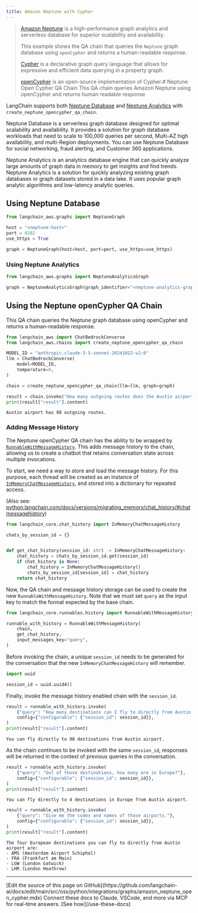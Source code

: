```yaml
---
title: Amazon Neptune with Cypher
---
```


>[Amazon Neptune](https://aws.amazon.com/neptune/) is a high-performance graph analytics and serverless database for superior scalability and availability.
>
>This example shows the QA chain that queries the `Neptune` graph database using `openCypher` and returns a human-readable response.
>
>[Cypher](https://en.wikipedia.org/wiki/Cypher_(query_language)) is a declarative graph query language that allows for expressive and efficient data querying in a property graph.
>
>[openCypher](https://opencypher.org/) is an open-source implementation of Cypher.# Neptune Open Cypher QA Chain
This QA chain queries Amazon Neptune using openCypher and returns human readable response

LangChain supports both [Neptune Database](https://docs.aws.amazon.com/neptune/latest/userguide/intro.html) and [Neptune Analytics](https://docs.aws.amazon.com/neptune-analytics/latest/userguide/what-is-neptune-analytics.html) with `create_neptune_opencypher_qa_chain`.

Neptune Database is a serverless graph database designed for optimal scalability and availability. It provides a solution for graph database workloads that need to scale to 100,000 queries per second, Multi-AZ high availability, and multi-Region deployments. You can use Neptune Database for social networking, fraud alerting, and Customer 360 applications.

Neptune Analytics is an analytics database engine that can quickly analyze large amounts of graph data in memory to get insights and find trends. Neptune Analytics is a solution for quickly analyzing existing graph databases or graph datasets stored in a data lake. It uses popular graph analytic algorithms and low-latency analytic queries.

## Using Neptune Database

```python
from langchain_aws.graphs import NeptuneGraph

host = "<neptune-host>"
port = 8182
use_https = True

graph = NeptuneGraph(host=host, port=port, use_https=use_https)
```

### Using Neptune Analytics

```python
from langchain_aws.graphs import NeptuneAnalyticsGraph

graph = NeptuneAnalyticsGraph(graph_identifier="<neptune-analytics-graph-id>")
```

## Using the Neptune openCypher QA Chain

This QA chain queries the Neptune graph database using openCypher and returns a human-readable response.

```python
from langchain_aws import ChatBedrockConverse
from langchain_aws.chains import create_neptune_opencypher_qa_chain

MODEL_ID = "anthropic.claude-3-5-sonnet-20241022-v2:0"
llm = ChatBedrockConverse(
    model=MODEL_ID,
    temperature=0,
)

chain = create_neptune_opencypher_qa_chain(llm=llm, graph=graph)

result = chain.invoke("How many outgoing routes does the Austin airport have?")
print(result["result"].content)
```

```output
Austin airport has 98 outgoing routes.
```

### Adding Message History

The Neptune openCypher QA chain has the ability to be wrapped by [`RunnableWithMessageHistory`](https://python.langchain.com/v0.2/api_reference/core/runnables/langchain_core.runnables.history.RunnableWithMessageHistory.html#langchain_core.runnables.history.RunnableWithMessageHistory). This adds message history to the chain, allowing us to create a chatbot that retains conversation state across multiple invocations.

To start, we need a way to store and load the message history. For this purpose, each thread will be created as an instance of [`InMemoryChatMessageHistory`](https://python.langchain.com/api_reference/core/chat_history/langchain_core.chat_history.InMemoryChatMessageHistory.html), and stored into a dictionary for repeated access.

(Also see: [python.langchain.com/docs/versions/migrating_memory/chat_history/#chatmessagehistory](https://python.langchain.com/docs/versions/migrating_memory/chat_history/#chatmessagehistory))

```python
from langchain_core.chat_history import InMemoryChatMessageHistory

chats_by_session_id = {}


def get_chat_history(session_id: str) -> InMemoryChatMessageHistory:
    chat_history = chats_by_session_id.get(session_id)
    if chat_history is None:
        chat_history = InMemoryChatMessageHistory()
        chats_by_session_id[session_id] = chat_history
    return chat_history
```

Now, the QA chain and message history storage can be used to create the new `RunnableWithMessageHistory`. Note that we must set `query` as the input key to match the format expected by the base chain.

```python
from langchain_core.runnables.history import RunnableWithMessageHistory

runnable_with_history = RunnableWithMessageHistory(
    chain,
    get_chat_history,
    input_messages_key="query",
)
```

Before invoking the chain, a unique `session_id` needs to be generated for the conversation that the new `InMemoryChatMessageHistory` will remember.

```python
import uuid

session_id = uuid.uuid4()
```

Finally, invoke the message history enabled chain with the `session_id`.

```python
result = runnable_with_history.invoke(
    {"query": "How many destinations can I fly to directly from Austin airport?"},
    config={"configurable": {"session_id": session_id}},
)
print(result["result"].content)
```

```output
You can fly directly to 98 destinations from Austin airport.
```

As the chain continues to be invoked with the same `session_id`, responses will be returned in the context of previous queries in the conversation.

```python
result = runnable_with_history.invoke(
    {"query": "Out of those destinations, how many are in Europe?"},
    config={"configurable": {"session_id": session_id}},
)
print(result["result"].content)
```

```output
You can fly directly to 4 destinations in Europe from Austin airport.
```

```python
result = runnable_with_history.invoke(
    {"query": "Give me the codes and names of those airports."},
    config={"configurable": {"session_id": session_id}},
)
print(result["result"].content)
```

```output
The four European destinations you can fly to directly from Austin airport are:
- AMS (Amsterdam Airport Schiphol)
- FRA (Frankfurt am Main)
- LGW (London Gatwick)
- LHR (London Heathrow)
```

---

<Callout icon="pen-to-square" iconType="regular">
    [Edit the source of this page on GitHub](https://github.com/langchain-ai/docs/edit/main/src/oss/python/integrations/graphs/amazon_neptune_open_cypher.mdx)
</Callout>
<Tip icon="terminal" iconType="regular">
    Connect these docs to Claude, VSCode, and more via MCP for    real-time answers. [See how](/use-these-docs)
</Tip>
